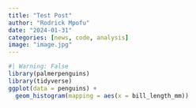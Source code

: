 ```yaml
---
title: "Test Post"
author: "Rodrick Mpofu"
date: "2024-01-31"
categories: [news, code, analysis]
image: "image.jpg"
---
```


```r

#| Warning: False
library(palmerpenguins)
library(tidyverse)
ggplot(data = penguins) +
  geom_histogram(mapping = aes(x = bill_length_mm))

```



